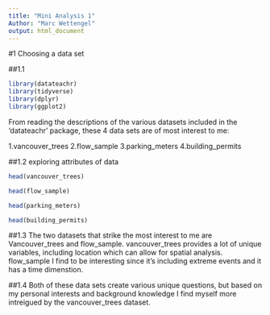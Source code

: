 ```yaml
---
title: "Mini Analysis 1"
Author: "Marc Wettengel"
output: html_document
---
```


#1 Choosing a data set

##1.1
```r
library(datateachr)
library(tidyverse)
library(dplyr)
library(ggplot2)
```

From reading the descriptions of the various datasets included in the 'datateachr' package, these 4 data sets are of most interest to me:

1.vancouver_trees
2.flow_sample
3.parking_meters
4.building_permits

##1.2 exploring attributes of data 

```r
head(vancouver_trees)
```

```r
head(flow_sample)
```

```r
head(parking_meters)
```

```r
head(building_permits)
```

##1.3
The two datasets that strike the most interest to me are Vancouver_trees and flow_sample. vancouver_trees provides a lot of unique variables, including location which can allow for spatial analysis. flow_sample I find to be interesting since it's including extreme events and it has a time dimenstion. 

##1.4 
Both of these data sets create various unique questions, but based on my personal interests and background knowledge I find myself more intreigued by the vancouver_trees dataset. 











































